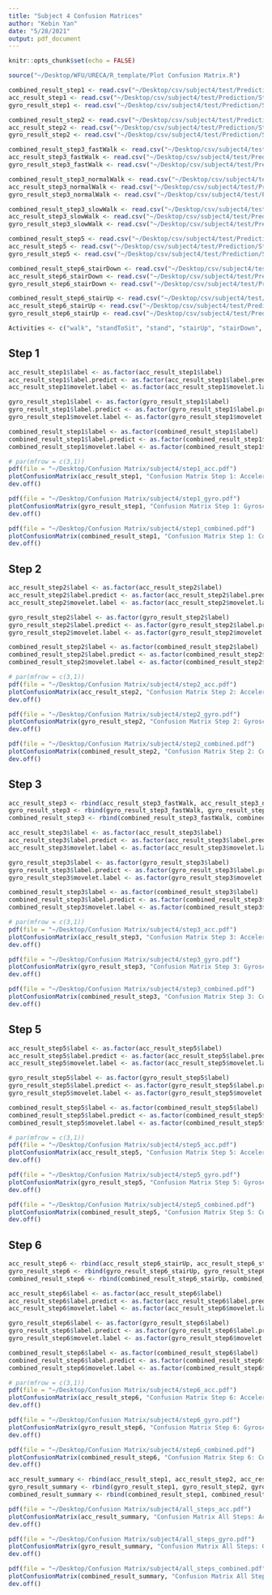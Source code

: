 ```yaml
---
title: "Subject 4 Confusion Matrices"
author: "Kebin Yan"
date: "5/28/2021"
output: pdf_document
---
```


```r
knitr::opts_chunk$set(echo = FALSE)
```

```r
source("~/Desktop/WFU/URECA/R_template/Plot Confusion Matrix.R")
```


```r
combined_result_step1 <- read.csv("~/Desktop/csv/subject4/test/Prediction/Step1/front_pred.csv")
acc_result_step1 <- read.csv("~/Desktop/csv/subject4/test/Prediction/Step1/acc_front_pred.csv")
gyro_result_step1 <- read.csv("~/Desktop/csv/subject4/test/Prediction/Step1/gyro_front_pred.csv")

combined_result_step2 <- read.csv("~/Desktop/csv/subject4/test/Prediction/Step2/front_pred.csv")
acc_result_step2 <- read.csv("~/Desktop/csv/subject4/test/Prediction/Step2/acc_front_pred.csv")
gyro_result_step2 <- read.csv("~/Desktop/csv/subject4/test/Prediction/Step2/gyro_front_pred.csv")

combined_result_step3_fastWalk <- read.csv("~/Desktop/csv/subject4/test/Prediction/Step3/front_pred_fast.csv")
acc_result_step3_fastWalk <- read.csv("~/Desktop/csv/subject4/test/Prediction/Step3/acc_front_pred_fast.csv")
gyro_result_step3_fastWalk <- read.csv("~/Desktop/csv/subject4/test/Prediction/Step3/gyro_front_pred_fast.csv")

combined_result_step3_normalWalk <- read.csv("~/Desktop/csv/subject4/test/Prediction/Step3/front_pred_normal.csv")
acc_result_step3_normalWalk <- read.csv("~/Desktop/csv/subject4/test/Prediction/Step3/acc_front_pred_normal.csv")
gyro_result_step3_normalWalk <- read.csv("~/Desktop/csv/subject4/test/Prediction/Step3/gyro_front_pred_normal.csv")

combined_result_step3_slowWalk <- read.csv("~/Desktop/csv/subject4/test/Prediction/Step3/front_pred_slow.csv")
acc_result_step3_slowWalk <- read.csv("~/Desktop/csv/subject4/test/Prediction/Step3/acc_front_pred_slow.csv")
gyro_result_step3_slowWalk <- read.csv("~/Desktop/csv/subject4/test/Prediction/Step3/gyro_front_pred_slow.csv")

combined_result_step5 <- read.csv("~/Desktop/csv/subject4/test/Prediction/Step5/front_pred.csv")
acc_result_step5 <- read.csv("~/Desktop/csv/subject4/test/Prediction/Step5/acc_front_pred.csv")
gyro_result_step5 <- read.csv("~/Desktop/csv/subject4/test/Prediction/Step5/gyro_front_pred.csv")

combined_result_step6_stairDown <- read.csv("~/Desktop/csv/subject4/test/Prediction/Step6/stairDown/front_pred.csv")
acc_result_step6_stairDown <- read.csv("~/Desktop/csv/subject4/test/Prediction/Step6/stairDown/acc_front_pred.csv")
gyro_result_step6_stairDown <- read.csv("~/Desktop/csv/subject4/test/Prediction/Step6/stairDown/gyro_front_pred.csv")

combined_result_step6_stairUp <- read.csv("~/Desktop/csv/subject4/test/Prediction/Step6/stairUp/front_pred.csv")
acc_result_step6_stairUp <- read.csv("~/Desktop/csv/subject4/test/Prediction/Step6/stairUp/acc_front_pred.csv")
gyro_result_step6_stairUp <- read.csv("~/Desktop/csv/subject4/test/Prediction/Step6/stairUp/gyro_front_pred.csv")
```

```r
Activities <- c("walk", "standToSit", "stand", "stairUp", "stairDown", "sitToStand", "sit", "revolving door")
```

## Step 1

```r
acc_result_step1$label <- as.factor(acc_result_step1$label)
acc_result_step1$label.predict <- as.factor(acc_result_step1$label.predict)
acc_result_step1$movelet.label <- as.factor(acc_result_step1$movelet.label)

gyro_result_step1$label <- as.factor(gyro_result_step1$label)
gyro_result_step1$label.predict <- as.factor(gyro_result_step1$label.predict)
gyro_result_step1$movelet.label <- as.factor(gyro_result_step1$movelet.label)

combined_result_step1$label <- as.factor(combined_result_step1$label)
combined_result_step1$label.predict <- as.factor(combined_result_step1$label.predict)
combined_result_step1$movelet.label <- as.factor(combined_result_step1$movelet.label)
```

```r
# par(mfrow = c(3,1))
pdf(file = "~/Desktop/Confusion Matrix/subject4/step1_acc.pdf")
plotConfusionMatrix(acc_result_step1, "Confusion Matrix Step 1: Accelerometer", Activities)
dev.off()

pdf(file = "~/Desktop/Confusion Matrix/subject4/step1_gyro.pdf")
plotConfusionMatrix(gyro_result_step1, "Confusion Matrix Step 1: Gyroscope", Activities)
dev.off()

pdf(file = "~/Desktop/Confusion Matrix/subject4/step1_combined.pdf")
plotConfusionMatrix(combined_result_step1, "Confusion Matrix Step 1: Combined", Activities)
dev.off()
```


## Step 2

```r
acc_result_step2$label <- as.factor(acc_result_step2$label)
acc_result_step2$label.predict <- as.factor(acc_result_step2$label.predict)
acc_result_step2$movelet.label <- as.factor(acc_result_step2$movelet.label)

gyro_result_step2$label <- as.factor(gyro_result_step2$label)
gyro_result_step2$label.predict <- as.factor(gyro_result_step2$label.predict)
gyro_result_step2$movelet.label <- as.factor(gyro_result_step2$movelet.label)

combined_result_step2$label <- as.factor(combined_result_step2$label)
combined_result_step2$label.predict <- as.factor(combined_result_step2$label.predict)
combined_result_step2$movelet.label <- as.factor(combined_result_step2$movelet.label)
```

```r
# par(mfrow = c(3,1))
pdf(file = "~/Desktop/Confusion Matrix/subject4/step2_acc.pdf")
plotConfusionMatrix(acc_result_step2, "Confusion Matrix Step 2: Accelerometer", Activities)
dev.off()

pdf(file = "~/Desktop/Confusion Matrix/subject4/step2_gyro.pdf")
plotConfusionMatrix(gyro_result_step2, "Confusion Matrix Step 2: Gyroscope", Activities)
dev.off()

pdf(file = "~/Desktop/Confusion Matrix/subject4/step2_combined.pdf")
plotConfusionMatrix(combined_result_step2, "Confusion Matrix Step 2: Combined", Activities)
dev.off()
```


## Step 3

```r
acc_result_step3 <- rbind(acc_result_step3_fastWalk, acc_result_step3_normalWalk, acc_result_step3_slowWalk)
gyro_result_step3 <- rbind(gyro_result_step3_fastWalk, gyro_result_step3_normalWalk, gyro_result_step3_slowWalk)
combined_result_step3 <- rbind(combined_result_step3_fastWalk, combined_result_step3_normalWalk, combined_result_step3_slowWalk)
```

```r
acc_result_step3$label <- as.factor(acc_result_step3$label)
acc_result_step3$label.predict <- as.factor(acc_result_step3$label.predict)
acc_result_step3$movelet.label <- as.factor(acc_result_step3$movelet.label)

gyro_result_step3$label <- as.factor(gyro_result_step3$label)
gyro_result_step3$label.predict <- as.factor(gyro_result_step3$label.predict)
gyro_result_step3$movelet.label <- as.factor(gyro_result_step3$movelet.label)

combined_result_step3$label <- as.factor(combined_result_step3$label)
combined_result_step3$label.predict <- as.factor(combined_result_step3$label.predict)
combined_result_step3$movelet.label <- as.factor(combined_result_step3$movelet.label)
```

```r
# par(mfrow = c(3,1))
pdf(file = "~/Desktop/Confusion Matrix/subject4/step3_acc.pdf")
plotConfusionMatrix(acc_result_step3, "Confusion Matrix Step 3: Accelerometer", Activities)
dev.off()

pdf(file = "~/Desktop/Confusion Matrix/subject4/step3_gyro.pdf")
plotConfusionMatrix(gyro_result_step3, "Confusion Matrix Step 3: Gyroscope", Activities)
dev.off()

pdf(file = "~/Desktop/Confusion Matrix/subject4/step3_combined.pdf")
plotConfusionMatrix(combined_result_step3, "Confusion Matrix Step 3: Combined", Activities)
dev.off()
```

## Step 5

```r
acc_result_step5$label <- as.factor(acc_result_step5$label)
acc_result_step5$label.predict <- as.factor(acc_result_step5$label.predict)
acc_result_step5$movelet.label <- as.factor(acc_result_step5$movelet.label)

gyro_result_step5$label <- as.factor(gyro_result_step5$label)
gyro_result_step5$label.predict <- as.factor(gyro_result_step5$label.predict)
gyro_result_step5$movelet.label <- as.factor(gyro_result_step5$movelet.label)

combined_result_step5$label <- as.factor(combined_result_step5$label)
combined_result_step5$label.predict <- as.factor(combined_result_step5$label.predict)
combined_result_step5$movelet.label <- as.factor(combined_result_step5$movelet.label)
```

```r
# par(mfrow = c(3,1))
pdf(file = "~/Desktop/Confusion Matrix/subject4/step5_acc.pdf")
plotConfusionMatrix(acc_result_step5, "Confusion Matrix Step 5: Accelerometer", Activities)
dev.off()

pdf(file = "~/Desktop/Confusion Matrix/subject4/step5_gyro.pdf")
plotConfusionMatrix(gyro_result_step5, "Confusion Matrix Step 5: Gyroscope", Activities)
dev.off()

pdf(file = "~/Desktop/Confusion Matrix/subject4/step5_combined.pdf")
plotConfusionMatrix(combined_result_step5, "Confusion Matrix Step 5: Combined", Activities)
dev.off()
```

## Step 6

```r
acc_result_step6 <- rbind(acc_result_step6_stairUp, acc_result_step6_stairDown)
gyro_result_step6 <- rbind(gyro_result_step6_stairUp, gyro_result_step6_stairDown)
combined_result_step6 <- rbind(combined_result_step6_stairUp, combined_result_step6_stairDown)
```

```r
acc_result_step6$label <- as.factor(acc_result_step6$label)
acc_result_step6$label.predict <- as.factor(acc_result_step6$label.predict)
acc_result_step6$movelet.label <- as.factor(acc_result_step6$movelet.label)

gyro_result_step6$label <- as.factor(gyro_result_step6$label)
gyro_result_step6$label.predict <- as.factor(gyro_result_step6$label.predict)
gyro_result_step6$movelet.label <- as.factor(gyro_result_step6$movelet.label)

combined_result_step6$label <- as.factor(combined_result_step6$label)
combined_result_step6$label.predict <- as.factor(combined_result_step6$label.predict)
combined_result_step6$movelet.label <- as.factor(combined_result_step6$movelet.label)
```

```r
# par(mfrow = c(3,1))
pdf(file = "~/Desktop/Confusion Matrix/subject4/step6_acc.pdf")
plotConfusionMatrix(acc_result_step6, "Confusion Matrix Step 6: Accelerometer", Activities)
dev.off()

pdf(file = "~/Desktop/Confusion Matrix/subject4/step6_gyro.pdf")
plotConfusionMatrix(gyro_result_step6, "Confusion Matrix Step 6: Gyroscope", Activities)
dev.off()

pdf(file = "~/Desktop/Confusion Matrix/subject4/step6_combined.pdf")
plotConfusionMatrix(combined_result_step6, "Confusion Matrix Step 6: Combined", Activities)
dev.off()
```

```r
acc_result_summary <- rbind(acc_result_step1, acc_result_step2, acc_result_step3, acc_result_step5, acc_result_step6)
gyro_result_summary <- rbind(gyro_result_step1, gyro_result_step2, gyro_result_step3, gyro_result_step5, gyro_result_step6)
combined_result_summary <- rbind(combined_result_step1, combined_result_step2, combined_result_step3, combined_result_step5, combined_result_step6)
```

```r
pdf(file = "~/Desktop/Confusion Matrix/subject4/all_steps_acc.pdf")
plotConfusionMatrix(acc_result_summary, "Confusion Matrix All Steps: Accelerometer", Activities)
dev.off()

pdf(file = "~/Desktop/Confusion Matrix/subject4/all_steps_gyro.pdf")
plotConfusionMatrix(gyro_result_summary, "Confusion Matrix All Steps: Gyroscope", Activities)
dev.off()

pdf(file = "~/Desktop/Confusion Matrix/subject4/all_steps_combined.pdf")
plotConfusionMatrix(combined_result_summary, "Confusion Matrix All Steps: Combined", Activities)
dev.off()
```

